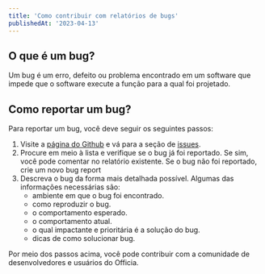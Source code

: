 ```yaml
---
title: 'Como contribuir com relatórios de bugs'
publishedAt: '2023-04-13'
---
```


## O que é um bug?

Um bug é um erro, defeito ou problema encontrado em um software que impede que o software execute a
função para a qual foi projetado.

## Como reportar um bug?

Para reportar um bug, você deve seguir os seguintes passos:

1. Visite a [página do Github](https://github.com/theduardomaciel/officia) e vá para a seção de
   [issues](https://github.com/theduardomaciel/officia/issues).
1. Procure em meio à lista e verifique se o bug já foi reportado. Se sim, você pode comentar no
   relatório existente. Se o bug não foi reportado, crie um novo bug report
1. Descreva o bug da forma mais detalhada possível. Algumas das informações necessárias são:
    - ambiente em que o bug foi encontrado.
    - como reproduzir o bug.
    - o comportamento esperado.
    - o comportamento atual.
    - o qual impactante e prioritária é a solução do bug.
    - dicas de como solucionar bug.

Por meio dos passos acima, você pode contribuir com a comunidade de desenvolvedores e usuários do
Officia.
